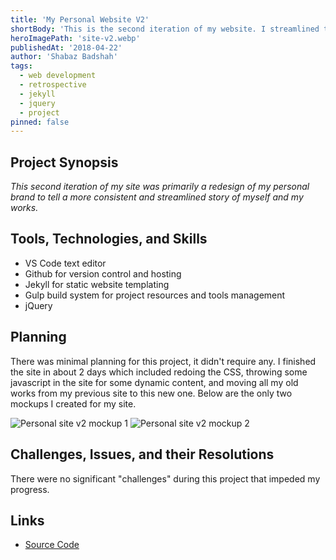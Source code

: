 ```yaml
---
title: 'My Personal Website V2'
shortBody: 'This is the second iteration of my website. I streamlined the appearance significantly and removed some redundent aspects from the previous version. This site was done completely in CSS, HTML, jQuery, and Jekyll to ultimately keep it very simple.'
heroImagePath: 'site-v2.webp'
publishedAt: '2018-04-22'
author: 'Shabaz Badshah'
tags:
  - web development
  - retrospective
  - jekyll
  - jquery
  - project
pinned: false
---
```


## Project Synopsis

_This second iteration of my site was primarily a redesign of my personal brand to tell a more consistent and streamlined story of myself and my works._

## Tools, Technologies, and Skills

- VS Code text editor
- Github for version control and hosting
- Jekyll for static website templating
- Gulp build system for project resources and tools management
- jQuery

## Planning

There was minimal planning for this project, it didn't require any. I finished the site in about 2 days which included redoing the CSS, throwing some javascript in the site for some dynamic content, and moving all my old works from my previous site to this new one. Below are the only two mockups I created for my site.

![Personal site v2 mockup 1](mockup_1.png)
![Personal site v2 mockup 2](mockup_2.png)

## Challenges, Issues, and their Resolutions

There were no significant "challenges" during this project that impeded my progress.

## Links

- [Source Code](https://github.com/ShabazBadshah/PersonalWebsiteV2)
